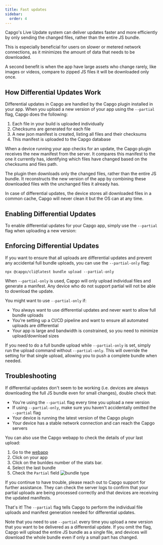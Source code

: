 ```yaml
---
title: Fast updates
sidebar:
  order: 4
---
```


Capgo's Live Update system can deliver updates faster and more efficiently by only sending the changed files, rather than the entire JS bundle. 

This is especially beneficial for users on slower or metered network connections, as it minimizes the amount of data that needs to be downloaded.

A second benefit is when the app have large assets who change rarely, like images or videos, compare to zipped JS files it will be downloaded only once.

## How Differential Updates Work

Differential updates in Capgo are handled by the Capgo plugin installed in your app. When you upload a new version of your app using the `--partial` flag, Capgo does the following:

1. Each file in your build is uploaded individually
2. Checksums are generated for each file
3. A new json manifest is created, listing all files and their checksums
4. This manifest is uploaded to the Capgo database

When a device running your app checks for an update, the Capgo plugin receives the new manifest from the server. It compares this manifest to the one it currently has, identifying which files have changed based on the checksums and files path.

The plugin then downloads only the changed files, rather than the entire JS bundle. It reconstructs the new version of the app by combining these downloaded files with the unchanged files it already has.

<Aside title="Manifest">

In case of differential updates, the device stores all downloaded files in a common cache, Capgo will never clean it but the OS can at any time.

</Aside>

## Enabling Differential Updates

To enable differential updates for your Capgo app, simply use the `--partial` flag when uploading a new version:

## Enforcing Differential Updates

If you want to ensure that all uploads are differential updates and prevent any accidental full bundle uploads, you can use the `--partial-only` flag:

```shell
npx @capgo/cli@latest bundle upload --partial-only
```

When `--partial-only` is used, Capgo will only upload individual files and generate a manifest. Any device who do not support partial will not be able to download the update.

You might want to use `--partial-only` if:

- You always want to use differential updates and never want to allow full bundle uploads
- You're setting up a CI/CD pipeline and want to ensure all automated uploads are differential
- Your app is large and bandwidth is constrained, so you need to minimize upload/download sizes

If you need to do a full bundle upload while `--partial-only` is set, simply run the upload command without `--partial-only`. This will override the setting for that single upload, allowing you to push a complete bundle when needed.

## Troubleshooting

If differential updates don't seem to be working (i.e. devices are always downloading the full JS bundle even for small changes), double check that:

- You're using the `--partial` flag every time you upload a new version
- If using `--partial-only`, make sure you haven't accidentally omitted the `--partial` flag
- Your device is running the latest version of the Capgo plugin
- Your device has a stable network connection and can reach the Capgo servers

You can also use the Capgo webapp to check the details of your last upload:
<Steps>
1. Go to the [webapp](https://app.capgo.io)
2. Click on your app
3. Click on the bunldes number of the stats bar.
4. Select the last bundle
5. Check the `Partial` field
  ![bundle type](/bundle_type.webp)
</Steps>

If you continue to have trouble, please reach out to Capgo support for further assistance. They can check the server logs to confirm that your partial uploads are being processed correctly and that devices are receiving the updated manifests.

That's it! The `--partial` flag tells Capgo to perform the individual file uploads and manifest generation needed for differential updates.

Note that you need to use `--partial` every time you upload a new version that you want to be delivered as a differential update. If you omit the flag, Capgo will upload the entire JS bundle as a single file, and devices will download the whole bundle even if only a small part has changed.

